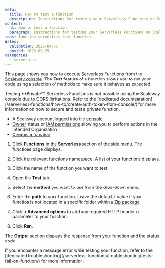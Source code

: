 ```yaml
---
meta:
  title: How to test a function
  description: Instructions for testing your Serverless Functions on Scaleway.
content:
  h1: How to test a function
  paragraph: Instructions for testing your Serverless Functions on Scaleway.
tags: function serverless test-function
dates:
  validation: 2025-04-16
  posted: 2023-09-25
categories:
  - serverless
---
```


This page shows you how to execute Serverless Functions from the [Scaleway console](https://console.scaleway.com). The **Test** feature of a function allows you to run your code using a selection of methods to make sure it behaves as expected.

<Message type="note">
Testing **Private** Serverless Functions is not possible using the Scaleway console due to CORS limitations. Refer to the [dedicated documentation](/serverless-functions/how-to/create-auth-token-from-console/) for more information on how to secure and test a private function.
</Message>

<Macro id="requirements" />

- A Scaleway account logged into the [console](https://console.scaleway.com)
- [Owner](/iam/concepts/#owner) status or [IAM permissions](/iam/concepts/#permission) allowing you to perform actions in the intended Organization
- [Created a function](/serverless-functions/how-to/create-a-function/)

1. Click **Functions** in the **Serverless** section of the side menu. The functions page displays.

2. Click the relevant functions namespace. A list of your functions displays.

3. Click the name of the function you want to test.

4. Open the **Test** tab.

5. Select the **method** you want to use from the drop-down menu.

6. Enter the **path** to your function. Leave the default `/` value if your function is not located in a specific folder within a [Zip package](/serverless-functions/how-to/package-function-dependencies-in-zip/).

7. Click **+ Advanced options** to add any required HTTP header or parameter to your function.

8. Click **Run**.

The **Output** section displays the response from your function and the status code.

<Message type="note">
If you encounter a message error while testing your function, refer to the [dedicated troubleshooting](/serverless-functions/troubleshooting/tests-fail-on-function/) for more information.
</Message>